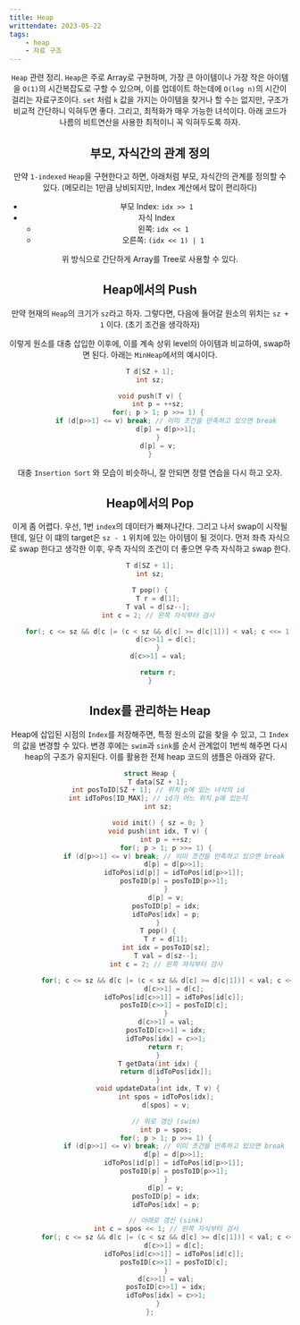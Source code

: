 ```yaml
---
title: Heap
writtendate: 2023-05-22
tags:
    - heap
    - 자료 구조
---
```


<Header />

`Heap` 관련 정리. `Heap`은 주로 Array로 구현하며, 가장 큰 아이템이나 가장 작은 아이템을 `O(1)`의 시간복잡도로 구할 수 있으며, 이를 업데이트 하는데에 `O(log n)`의 시간이 걸리는 자료구조이다. `set` 처럼 `k` 값을 가지는 아이템을 찾거나 할 수는 없지만, 구조가 비교적 간단하니 익혀두면 좋다. 그리고, 최적화가 매우 가능한 녀석이다. 아래 코드가 나름의 비트연산을 사용한 최적이니 꼭 익혀두도록 하자.

## 부모, 자식간의 관계 정의

만약 `1-indexed` `Heap`을 구현한다고 하면, 아래처럼 부모, 자식간의 관계를 정의할 수 있다. (메모리는 1만큼 낭비되지만, Index 계산에서 많이 편리하다)

- 부모 Index: `idx >> 1`
- 자식 Index
    - 왼쪽: `idx << 1`
    - 오른쪽: `(idx << 1) | 1`

위 방식으로 간단하게 Array를 Tree로 사용할 수 있다.

## Heap에서의 Push

만약 현재의 `Heap`의 크기가 `sz`라고 하자. 그렇다면, 다음에 들어갈 원소의 위치는 `sz + 1` 이다. (초기 조건을 생각하자)

이렇게 원소를 대충 삽입한 이후에, 이를 계속 상위 level의 아이템과 비교하여, swap하면 된다. 아래는 `MinHeap`에서의 예시이다.

```cpp
T d[SZ + 1];
int sz;

void push(T v) {
    int p = ++sz;
    for(; p > 1; p >>= 1) {
        if (d[p>>1] <= v) break; // 이미 조건을 만족하고 있으면 break
        d[p] = d[p>>1];
    }
    d[p] = v;
}
```

대충 `Insertion Sort` 와 모습이 비슷하니, 잘 안되면 정렬 연습을 다시 하고 오자.

## Heap에서의 Pop

이게 좀 어렵다. 우선, 1번 `index`의 데이터가 빠져나간다. 그리고 나서 swap이 시작될 텐데, 일단 이 떄의 target은 `sz - 1` 위치에 있는 아이템이 될 것이다. 먼저 좌측 자식으로 swap 한다고 생각한 이후, 우측 자식의 조건이 더 좋으면 우측 자식하고 swap 한다.

```cpp
T d[SZ + 1];
int sz;

T pop() {
    T r = d[1];
    T val = d[sz--];
    int c = 2; // 왼쪽 자식부터 검사

    for(; c <= sz && d[c |= (c < sz && d[c] >= d[c|1])] < val; c <<= 1) {
        d[c>>1] = d[c];
    }
    d[c>>1] = val;

    return r;
}
```

## Index를 관리하는 Heap

Heap에 삽입된 시점의 `Index`를 저장해주면, 특정 원소의 값을 찾을 수 있고, 그 `Index`의 값을 변경할 수 있다. 변경 후에는 `swim`과 `sink`를 순서 관계없이 1번씩 해주면 다시 heap의 구조가 유지된다. 이를 활용한 전체 heap 코드의 샘플은 아래와 같다.

```cpp
struct Heap {
    T data[SZ + 1];
    int posToID[SZ + 1]; // 위치 p에 있는 녀석의 id
    int idToPos[ID_MAX]; // id가 어느 위치 p에 있는지
    int sz;

    void init() { sz = 0; }
    void push(int idx, T v) {
        int p = ++sz;
        for(; p > 1; p >>= 1) {
            if (d[p>>1] <= v) break; // 이미 조건을 만족하고 있으면 break
            d[p] = d[p>>1];
            idToPos[id[p]] = idToPos[id[p>>1]];
            posToID[p] = posToID[p>>1];
        }
        d[p] = v;
        posToID[p] = idx;
        idToPos[idx] = p;
    }
    T pop() {
        T r = d[1];
        int idx = posToID[sz];
        T val = d[sz--];
        int c = 2; // 왼쪽 자식부터 검사

        for(; c <= sz && d[c |= (c < sz && d[c] >= d[c|1])] < val; c <<= 1) {
            d[c>>1] = d[c];
            idToPos[id[c>>1]] = idToPos[id[c]];
            posToID[c>>1] = posToID[c];
        }
        d[c>>1] = val;
        posToID[c>>1] = idx;
        idToPos[idx] = c>>1;
        return r;
    }
    T getData(int idx) {
        return d[idToPos[idx]];
    }
    void updateData(int idx, T v) {
        int spos = idToPos[idx];
        d[spos] = v;

        // 위로 갱신 (swim)
        int p = spos;
        for(; p > 1; p >>= 1) {
            if (d[p>>1] <= v) break; // 이미 조건을 만족하고 있으면 break
            d[p] = d[p>>1];
            idToPos[id[p]] = idToPos[id[p>>1]];
            posToID[p] = posToID[p>>1];
        }
        d[p] = v;
        posToID[p] = idx;
        idToPos[idx] = p;

        // 아래로 갱신 (sink)
        int c = spos << 1; // 왼쪽 자식부터 검사
        for(; c <= sz && d[c |= (c < sz && d[c] >= d[c|1])] < val; c <<= 1) {
            d[c>>1] = d[c];
            idToPos[id[c>>1]] = idToPos[id[c]];
            posToID[c>>1] = posToID[c];
        }
        d[c>>1] = val;
        posToID[c>>1] = idx;
        idToPos[idx] = c>>1;
    }
};

```


<TagList />
<Comment />
